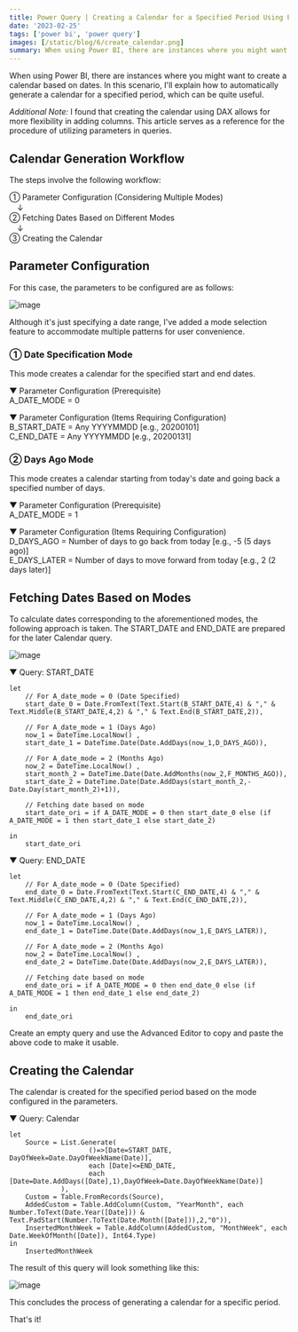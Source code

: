 ---
title: Power Query | Creating a Calendar for a Specified Period Using Parameter Configuration (Power BI)
date: '2023-02-25'
tags: ['power bi', 'power query']
images: [/static/blog/6/create_calendar.png]
summary: When using Power BI, there are instances where you might want to create a calendar based on dates. In this scenario, I'll explain how to automatically generate a calendar for a specified period, which can be quite useful.
---

When using Power BI, there are instances where you might want to create a calendar based on dates. In this scenario, I'll explain how to automatically generate a calendar for a specified period, which can be quite useful.

*Additional Note:*
I found that creating the calendar using DAX allows for more flexibility in adding columns. This article serves as a reference for the procedure of utilizing parameters in queries.

## Calendar Generation Workflow

The steps involve the following workflow:

① Parameter Configuration (Considering Multiple Modes)  
　↓  
② Fetching Dates Based on Different Modes  
　↓  
③ Creating the Calendar  

## Parameter Configuration

For this case, the parameters to be configured are as follows:

![image](/static/blog/6/create_calendar.png)

Although it's just specifying a date range, I've added a mode selection feature to accommodate multiple patterns for user convenience.

### ① Date Specification Mode

This mode creates a calendar for the specified start and end dates.

▼ Parameter Configuration (Prerequisite)  
A_DATE_MODE = 0  

▼ Parameter Configuration (Items Requiring Configuration)  
B_START_DATE = Any YYYYMMDD [e.g., 20200101]  
C_END_DATE = Any YYYYMMDD [e.g., 20200131]  

### ② Days Ago Mode

This mode creates a calendar starting from today's date and going back a specified number of days.

▼ Parameter Configuration (Prerequisite)  
A_DATE_MODE = 1  

▼ Parameter Configuration (Items Requiring Configuration)  
D_DAYS_AGO = Number of days to go back from today [e.g., -5 (5 days ago)]  
E_DAYS_LATER = Number of days to move forward from today [e.g., 2 (2 days later)]  

## Fetching Dates Based on Modes

To calculate dates corresponding to the aforementioned modes, the following approach is taken. The START_DATE and END_DATE are prepared for the later Calendar query.

![image](/static/blog/6/template_query.png)

▼ Query: START_DATE

```text
let
    // For A_date_mode = 0 (Date Specified)
    start_date_0 = Date.FromText(Text.Start(B_START_DATE,4) & "," & Text.Middle(B_START_DATE,4,2) & "," & Text.End(B_START_DATE,2)),

    // For A_date_mode = 1 (Days Ago)
    now_1 = DateTime.LocalNow() ,
    start_date_1 = DateTime.Date(Date.AddDays(now_1,D_DAYS_AGO)),

    // For A_date_mode = 2 (Months Ago)
    now_2 = DateTime.LocalNow() ,
    start_month_2 = DateTime.Date(Date.AddMonths(now_2,F_MONTHS_AGO)),
    start_date_2 = DateTime.Date(Date.AddDays(start_month_2,-Date.Day(start_month_2)+1)),

    // Fetching date based on mode
    start_date_ori = if A_DATE_MODE = 0 then start_date_0 else (if A_DATE_MODE = 1 then start_date_1 else start_date_2)

in
    start_date_ori
```

▼ Query: END_DATE

```text
let
    // For A_date_mode = 0 (Date Specified)
    end_date_0 = Date.FromText(Text.Start(C_END_DATE,4) & "," & Text.Middle(C_END_DATE,4,2) & "," & Text.End(C_END_DATE,2)),

    // For A_date_mode = 1 (Days Ago)
    now_1 = DateTime.LocalNow() ,
    end_date_1 = DateTime.Date(Date.AddDays(now_1,E_DAYS_LATER)),

    // For A_date_mode = 2 (Months Ago)
    now_2 = DateTime.LocalNow() ,
    end_date_2 = DateTime.Date(Date.AddDays(now_2,E_DAYS_LATER)),

    // Fetching date based on mode
    end_date_ori = if A_DATE_MODE = 0 then end_date_0 else (if A_DATE_MODE = 1 then end_date_1 else end_date_2)

in
    end_date_ori
```

Create an empty query and use the Advanced Editor to copy and paste the above code to make it usable.

## Creating the Calendar

The calendar is created for the specified period based on the mode configured in the parameters.

▼ Query: Calendar

```text
let
    Source = List.Generate(
                    ()=>[Date=START_DATE, DayOfWeek=Date.DayOfWeekName(Date)],
                    each [Date]<=END_DATE,
                    each [Date=Date.AddDays([Date],1),DayOfWeek=Date.DayOfWeekName(Date)]
             ),
    Custom = Table.FromRecords(Source),
    AddedCustom = Table.AddColumn(Custom, "YearMonth", each Number.ToText(Date.Year([Date])) & Text.PadStart(Number.ToText(Date.Month([Date])),2,"0")),
    InsertedMonthWeek = Table.AddColumn(AddedCustom, "MonthWeek", each Date.WeekOfMonth([Date]), Int64.Type)
in
    InsertedMonthWeek
```

The result of this query will look something like this:

![image](/static/blog/6/calendar_sample.png)

This concludes the process of generating a calendar for a specific period.

That's it!
